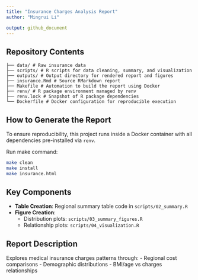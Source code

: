 ```yaml
---
title: "Insurance Charges Analysis Report"
author: "Mingrui Li"

output: github_document
---
```



## Repository Contents

```         
├── data/ # Raw insurance data 
├── scripts/ # R scripts for data cleaning, summary, and visualization 
├── outputs/ # Output directory for rendered report and figures 
├── insurance.Rmd # Source RMarkdown report 
├── Makefile # Automation to build the report using Docker 
├── renv/ # R package environment managed by renv 
├── renv.lock # Snapshot of R package dependencies 
└── Dockerfile # Docker configuration for reproducible execution
```

## How to Generate the Report

To ensure reproducibility, this project runs inside a Docker container with all dependencies pre-installed via `renv`.

Run make command:

``` bash
make clean 
make install
make insurance.html
```

## Key Components

-   **Table Creation**: Regional summary table code in `scripts/02_summary.R`
-   **Figure Creation**:
    -   Distribution plots: `scripts/03_summary_figures.R`
    -   Relationship plots: `scripts/04_visualization.R`

## Report Description

Explores medical insurance charges patterns through: - Regional cost comparisons - Demographic distributions - BMI/age vs charges relationships
